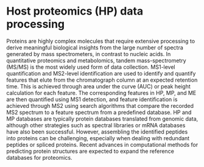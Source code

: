 # Host proteomics (HP) data processing {#host-proteomics-data-processing}

Proteins are highly complex molecules that require extensive processing to derive meaningful biological insights from the large number of spectra generated by mass spectrometers, in contrast to nucleic acids. In quantitative proteomics and metabolomics, tandem mass-spectrometry (MS/MS) is the most widely used form of data collection. MS1-level quantification and MS2-level identification are used to identify and quantify features that elute from the chromatograph column at an expected retention time. This is achieved through area under the curve (AUC) or peak height calculation for each feature. The corresponding features in HP, MP, and ME are then quantified using MS1 detection, and feature identification is achieved through MS2 using search algorithms that compare the recorded MS2 spectrum to a feature spectrum from a predefined database. HP and MP databases are typically protein databases translated from genomic data, although other strategies such as spectral libraries or mRNA databases have also been successful. However, assembling the identified peptides into proteins can be challenging, especially when dealing with redundant peptides or spliced proteins. Recent advances in computational methods for predicting protein structures are expected to expand the reference databases for proteomics.
